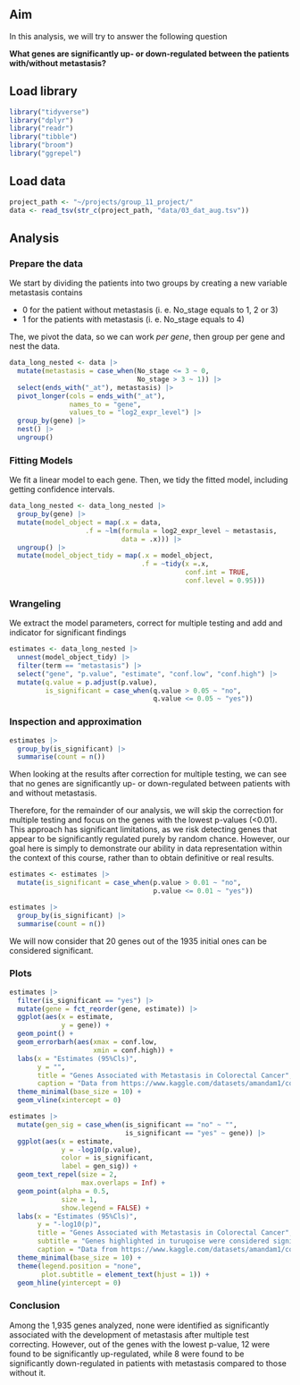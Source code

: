 ## Aim

In this analysis, we will try to answer the following question

**What genes are significantly up- or down-regulated between the patients with/without metastasis?**

## Load library

```r
library("tidyverse")
library("dplyr")
library("readr")
library("tibble")
library("broom")
library("ggrepel")
```

## Load data

```r
project_path <- "~/projects/group_11_project/"
data <- read_tsv(str_c(project_path, "data/03_dat_aug.tsv"))
```

## Analysis

### Prepare the data

We start by dividing the patients into two groups by creating a new variable metastasis contains

-   0 for the patient without metastasis (i. e. No_stage equals to 1, 2 or 3)
-   1 for the patients with metastasis (i. e. No_stage equals to 4)

The, we pivot the data, so we can work *per gene*, then group per gene and nest the data.

```r
data_long_nested <- data |>
  mutate(metastasis = case_when(No_stage <= 3 ~ 0,
                                No_stage > 3 ~ 1)) |> 
  select(ends_with("_at"), metastasis) |> 
  pivot_longer(cols = ends_with("_at"), 
               names_to = "gene", 
               values_to = "log2_expr_level") |> 
  group_by(gene) |> 
  nest() |> 
  ungroup()

```

### Fitting Models

We fit a linear model to each gene. Then, we tidy the fitted model, including getting confidence intervals.

```r
data_long_nested <- data_long_nested |> 
  group_by(gene) |> 
  mutate(model_object = map(.x = data,
                   .f = ~lm(formula = log2_expr_level ~ metastasis,
                            data = .x))) |> 
  ungroup() |> 
  mutate(model_object_tidy = map(.x = model_object,
                                 .f = ~tidy(x =.x,
                                            conf.int = TRUE,
                                            conf.level = 0.95)))
```

### Wrangeling

We extract the model parameters, correct for multiple testing and add and indicator for significant findings

```r

estimates <- data_long_nested |> 
  unnest(model_object_tidy) |> 
  filter(term == "metastasis") |> 
  select("gene", "p.value", "estimate", "conf.low", "conf.high") |> 
  mutate(q.value = p.adjust(p.value),
         is_significant = case_when(q.value > 0.05 ~ "no",
                                    q.value <= 0.05 ~ "yes"))
```

### Inspection and approximation

```r
estimates |> 
  group_by(is_significant) |>  
  summarise(count = n())
```

When looking at the results after correction for multiple testing, we can see that no genes are significantly up- or down-regulated between patients with and without metastasis.

Therefore, for the remainder of our analysis, we will skip the correction for multiple testing and focus on the genes with the lowest p-values (\<0.01). This approach has significant limitations, as we risk detecting genes that appear to be significantly regulated purely by random chance. However, our goal here is simply to demonstrate our ability in data representation within the context of this course, rather than to obtain definitive or real results.

```r
estimates <- estimates |>  
  mutate(is_significant = case_when(p.value > 0.01 ~ "no",
                                    p.value <= 0.01 ~ "yes"))

estimates |> 
  group_by(is_significant) |> 
  summarise(count = n())
```

We will now consider that 20 genes out of the 1935 initial ones can be considered significant.

### Plots

```r
estimates |> 
  filter(is_significant == "yes") |>
  mutate(gene = fct_reorder(gene, estimate)) |> 
  ggplot(aes(x = estimate,
             y = gene)) +
  geom_point() +
  geom_errorbarh(aes(xmax = conf.low, 
                     xmin = conf.high)) +
  labs(x = "Estimates (95%Cls)",
       y = "",
       title = "Genes Associated with Metastasis in Colorectal Cancer",
       caption = "Data from https://www.kaggle.com/datasets/amandam1/colorectal-cancer-patients/data") +
  theme_minimal(base_size = 10) +
  geom_vline(xintercept = 0)
```

```r
estimates |> 
  mutate(gen_sig = case_when(is_significant == "no" ~ "",
                             is_significant == "yes" ~ gene)) |> 
  ggplot(aes(x = estimate,
             y = -log10(p.value),
             color = is_significant,
             label = gen_sig)) +
  geom_text_repel(size = 2, 
                  max.overlaps = Inf) +
  geom_point(alpha = 0.5, 
             size = 1,
             show.legend = FALSE) +
  labs(x = "Estimates (95%Cls)",
       y = "-log10(p)",
       title = "Genes Associated with Metastasis in Colorectal Cancer",
       subtitle = "Genes highlighted in turuqoise were considered significant (but without multiple testing correction)",
       caption = "Data from https://www.kaggle.com/datasets/amandam1/colorectal-cancer-patients/data") +
  theme_minimal(base_size = 10) +
  theme(legend.position = "none",
        plot.subtitle = element_text(hjust = 1)) +
  geom_hline(yintercept = 0)
```

### Conclusion

Among the 1,935 genes analyzed, none were identified as significantly associated with the development of metastasis after multiple test correcting. However, out of the genes with the lowest p-value, 12 were found to be significantly up-regulated, while 8 were found to be significantly down-regulated in patients with metastasis compared to those without it.
